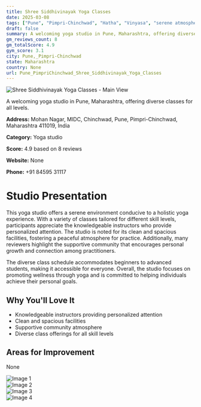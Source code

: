 ```yaml
---
title: Shree Siddhivinayak Yoga Classes
date: 2025-03-08
tags: ["Pune", "Pimpri-Chinchwad", "Hatha", "Vinyasa", "serene atmosphere", "community-oriented", "Pune, Pimpri-Chinchwad"]  
draft: false
summary: A welcoming yoga studio in Pune, Maharashtra, offering diverse classes for all levels.
gm_reviews_count: 8
gm_totalScore: 4.9
gym_score: 3.1
city: Pune,_Pimpri-Chinchwad
state: Maharashtra
country: None
url: Pune_PimpriChinchwad_Shree_Siddhivinayak_Yoga_Classes
---
```


<div className="aspect-[16/9] relative my-8">
  <img 
    src="https://lh5.googleusercontent.com/p/AF1QipOQOU7pf8rTQwedSmYNR8YFTjZtGa8ULW95dZ2J=w1920-h1080-k-no"
    alt="Shree Siddhivinayak Yoga Classes - Main View"
    className="object-cover absolute inset-0 w-full h-full rounded-lg"
  />
</div>

A welcoming yoga studio in Pune, Maharashtra, offering diverse classes for all levels.

**Address:** Mohan Nagar, MIDC, Chinchwad, Pune, Pimpri-Chinchwad, Maharashtra 411019, India

**Category:** Yoga studio

**Score:** 4.9 based on 8 reviews

**Website:** None

**Phone:** +91 84595 31117

# Studio Presentation

This yoga studio offers a serene environment conducive to a holistic yoga experience. With a variety of classes tailored for different skill levels, participants appreciate the knowledgeable instructors who provide personalized attention. The studio is noted for its clean and spacious facilities, fostering a peaceful atmosphere for practice. Additionally, many reviewers highlight the supportive community that encourages personal growth and connection among practitioners.

The diverse class schedule accommodates beginners to advanced students, making it accessible for everyone. Overall, the studio focuses on promoting wellness through yoga and is committed to helping individuals achieve their personal goals.

## Why You'll Love It

- Knowledgeable instructors providing personalized attention
- Clean and spacious facilities
- Supportive community atmosphere
- Diverse class offerings for all skill levels

## Areas for Improvement

None

<div className="grid grid-cols-1 xl:grid-cols-2 gap-4 my-8">
<div className="aspect-[4/3] relative"><img src="https://lh3.googleusercontent.com/p/AF1QipPeR-uBUynNgDir2qGieVApIgBpQjNSq536Pr5t=w1920-h1080-k-no" alt="Image 1" className="object-cover absolute inset-0 w-full h-full rounded-lg" /></div>
<div className="aspect-[4/3] relative"><img src="https://lh5.googleusercontent.com/p/AF1QipOiag3YcZy8tnPzNia0ixWM3_q-SWl23AtstySY=w1920-h1080-k-no" alt="Image 2" className="object-cover absolute inset-0 w-full h-full rounded-lg" /></div>
<div className="aspect-[4/3] relative"><img src="https://lh5.googleusercontent.com/p/AF1QipPwg24FD4IkaFMtnaUpbfJBryIR01bfVaRHuI7c=w1920-h1080-k-no" alt="Image 3" className="object-cover absolute inset-0 w-full h-full rounded-lg" /></div>
<div className="aspect-[4/3] relative"><img src="https://lh5.googleusercontent.com/p/AF1QipNWVmj7yAjuP-GGm67rfxyhHsLoKl09mGUN_ccM=w1920-h1080-k-no" alt="Image 4" className="object-cover absolute inset-0 w-full h-full rounded-lg" /></div>
</div>